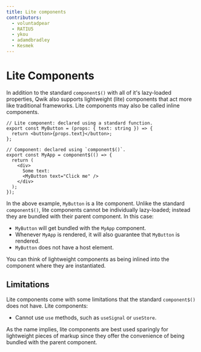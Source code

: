 ```yaml
---
title: Lite components
contributors:
  - voluntadpear
  - RATIU5
  - ykou
  - adamdbradley
  - Kesmek
---
```


# Lite Components

In addition to the standard `component$()` with all of it's lazy-loaded
properties, Qwik also supports lightweight (lite) components that act more
like traditional frameworks. Lite components may also be called inline
components.

```tsx
// Lite component: declared using a standard function.
export const MyButton = (props: { text: string }) => {
  return <button>{props.text}</button>;
};

// Component: declared using `component$()`.
export const MyApp = component$(() => {
  return (
    <div>
      Some text:
      <MyButton text="Click me" />
    </div>
  );
});
```

In the above example, `MyButton` is a lite component.
Unlike the standard `component$()`, lite components cannot be individually
lazy-loaded; instead they are bundled with their parent component. In this case:

- `MyButton` will get bundled with the `MyApp` component.
- Whenever `MyApp` is rendered, it will also guarantee that `MyButton` is
rendered.
- `MyButton` does not have a host element.

[//]: # (TODO: Detemine if "host element" above is a well defined concept by
this point in the docs)
You can think of lightweight components as being inlined into the component where they are instantiated.

## Limitations
Lite components come with some limitations that the standard `component$()`
does not have. Lite components:
- Cannot use `use` methods, such as `useSignal` or `useStore`.

As the name implies, lite components are best used sparingly for
lightweight pieces of markup since they offer the convenience of being
bundled with the parent component.
